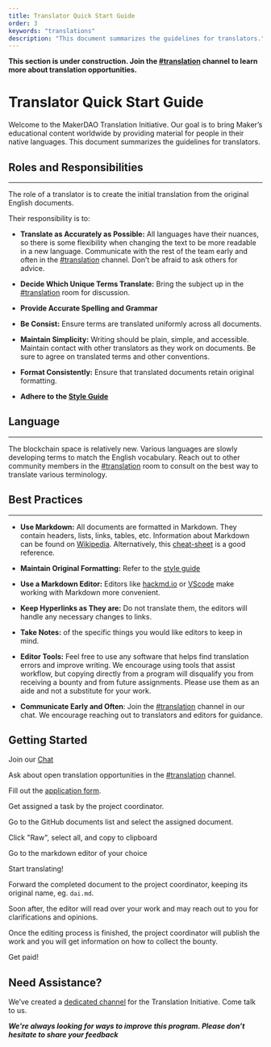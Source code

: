 ```yaml
---
title: Translator Quick Start Guide
order: 3
keywords: "translations"
description: "This document summarizes the guidelines for translators."
---
```


<StatusBanner warning>

**This section is under construction. Join the [#translation](https://chat.makerdao.com/channel/translation) channel to learn more about translation opportunities.**

</StatusBanner>

# Translator Quick Start Guide

Welcome to the MakerDAO Translation Initiative. Our goal is to bring Maker’s educational content worldwide by providing material for people in their native languages. This document summarizes the guidelines for translators.

## Roles and Responsibilities

---

The role of a translator is to create the initial translation from the original English documents.

Their responsibility is to:

- **Translate as Accurately as Possible:** All languages have their nuances, so there is some flexibility when changing the text to be more readable in a new language. Communicate with the rest of the team early and often in the [#translation](https://chat.makerdao.com/channel/translation) channel. Don’t be afraid to ask others for advice.

- **Decide Which Unique Terms Translate:** Bring the subject up in the [#translation](https://chat.makerdao.com/channel/translation) room for discussion.

- **Provide Accurate Spelling and Grammar**

- **Be Consist:** Ensure terms are translated uniformly across all documents.

- **Maintain Simplicity:** Writing should be plain, simple, and accessible. Maintain contact with other translators as they work on documents. Be sure to agree on translated terms and other conventions.

- **Format Consistently:** Ensure that translated documents retain original formatting.

- **Adhere to the [Style Guide](/contribute/content/writing-style-guide/)**

## Language

---

The blockchain space is relatively new. Various languages are slowly developing terms to match the English vocabulary. Reach out to other community members in the [#translation](https://chat.makerdao.com/channel/translation) room to consult on the best way to translate various terminology.

## Best Practices

---

- **Use Markdown:** All documents are formatted in Markdown. They contain headers, lists, links, tables, etc. Information about Markdown can be found on [Wikipedia](https://en.wikipedia.org/wiki/Markdown). Alternatively, this [cheat-sheet](https://github.com/adam-p/markdown-here/wiki/Markdown-Cheatsheet) is a good reference.
  
- **Maintain Original Formatting:** Refer to the [style guide](/contribute/content/writing-style-guide/)
  
- **Use a Markdown Editor:** Editors like [hackmd.io](https://hackmd.io/) or [VScode](https://code.visualstudio.com/) make working with Markdown more convenient.

- **Keep Hyperlinks as They are:** Do not translate them, the editors will handle any necessary changes to links.

- **Take Notes:** of the specific things you would like editors to keep in mind.

- **Editor Tools:** Feel free to use any software that helps find translation errors and improve writing. We encourage using tools that assist workflow, but copying directly from a program will disqualify you from receiving a bounty and from future assignments. Please use them as an aide and not a substitute for your work.

- **Communicate Early and Often**: Join the [#translation](https://chat.makerdao.com/channel/translation) channel in our chat. We encourage reaching out to translators and editors for guidance.

## Getting Started

<Checklist>

Join our [Chat](https://chat.makerdao.com)

Ask about open translation opportunities in the [#translation](https://chat.makerdao.com/channel/translation) channel.

Fill out the [application form](https://airtable.com/shr415iT3e8S8nuzS).

Get assigned a task by the project coordinator.

Go to the GitHub documents list and select the assigned document.

Click "Raw", select all, and copy to clipboard

Go to the markdown editor of your choice
  
Start translating!

Forward the completed document to the project coordinator, keeping its original name, eg. `dai.md`.

Soon after, the editor will read over your work and may reach out to you for clarifications and opinions.

Once the editing process is finished, the project coordinator will publish the work and you will get information on how to collect the bounty.

Get paid!

</Checklist>

## Need Assistance?

We’ve created a [dedicated channel](https://chat.makerdao.com/channel/translation) for the Translation Initiative. Come talk to us.

**_We're always looking for ways to improve this program. Please don’t hesitate to share your feedback_**
